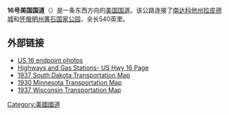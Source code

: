 '''16号美国国道'''（{{lang-en|'''U.S. Route 16'''}}）是一条东西方向的[[美国国道|美国国道]]。该公路连接了[[南达科他州|南达科他州]][[拉皮德城_(南达科他州)|拉皮德城]]和[[怀俄明州|怀俄明州]][[黄石国家公园|黄石国家公园]]，全长540英里。

== 外部链接 ==
*[https://web.archive.org/web/20141230014157/http://usends.com/10-19/016/016.html US 16 endpoint photos]
*[https://web.archive.org/web/20120302222423/http://www.public.iastate.edu/~pmjohns/hwgs/ Highways and Gas Stations- US Hwy 16 Page]
*[http://www.davidrumsey.com/luna/servlet/detail/RUMSEY~8~1~23819~920004:Texaco-road-map-North-Dakota,-South  1937 South Dakota Transportation Map]{{Wayback|url=http://www.davidrumsey.com/luna/servlet/detail/RUMSEY~8~1~23819~920004:Texaco-road-map-North-Dakota,-South |date=20141230005345 }}
*[http://reflections.mndigital.org/cdm/singleitem/collection/mdt/id/222/rec/5  1930 Minnesota Transportation Map]{{Wayback|url=http://reflections.mndigital.org/cdm/singleitem/collection/mdt/id/222/rec/5 |date=20141230012300 }}
*[http://content.wisconsinhistory.org/cdm/singleitem/collection/maps/id/625/rec/15   1937 Wisconsin Transportation Map]{{Wayback|url=http://content.wisconsinhistory.org/cdm/singleitem/collection/maps/id/625/rec/15 |date=20141230005513 }}

{{美国国道}}
[[Category:美國國道|Category:美國國道]]